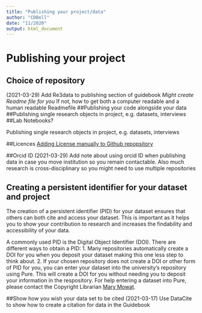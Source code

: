 ```yaml
---
title: "Publishing your project/data"
author: "CDBell"
date: "11/2020"
output: html_document
---
```


# Publishing your project

## Choice of repository

(2021-03-29) Add Re3data to publishing section of guidebook 
*Might create Readme file for you
*If not, how to get both a computer readable and a human readable Readmefile
##Publishing your code alongside your data
##Publishing single research objects in project, e.g. datasets, interviews
##Lab Notebooks?




Publishing single research objects in project, e.g. datasets, interviews 


##Licences 
[Adding License manually to Github repopsitory](https://github.com/santisoler/cc-licenses) 

##Orcid ID
(2021-03-29)  Add note about using orcid ID when publishing data in case you move institution so you remain contactable.  Also much research is cross-disciplinary so you might need to use multiple repositories 
 

## Creating a persistent identifier for your dataset and project
The creation of a persistent identifier (PID) for your dataset ensures that others can both cite and access your dataset. This is important as it helps you to show your contribution to research and increases the findability and accessibility of your data.  

A commonly used PID is the Digital Object Identifier (DOI). There are different ways to obtain a PID:
1. Many repositories automatically create a DOI for you when you deposit your dataset making this one less step to think about.
2. If your chosen repository does not create a DOI or other form of PID for you, you can enter your dataset into the university's repository using Pure. This will create a DOI for you without needing you to deposit your information in the respository.   For help entering a dataset into Pure, please contact the Copyright Librarian [Mary Mowat](mary.mowat@abdn.ac.uk).

##Show how you wish your data set to be cited
(2021-03-17) Use DataCite to show how to create a citation for data in the Guidebook 
